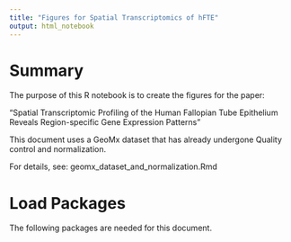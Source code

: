 ```yaml
---
title: "Figures for Spatial Transcriptomics of hFTE"
output: html_notebook
---
```




# Summary 

The purpose of this R notebook is to create the figures for the paper:

"Spatial Transcriptomic Profiling of the Human Fallopian Tube Epithelium Reveals Region-specific Gene Expression Patterns"

This document uses a GeoMx dataset that has already undergone Quality control and normalization. 

For details, see: geomx_dataset_and_normalization.Rmd



# Load Packages
 
The following packages are needed for this document. 


```r

```

